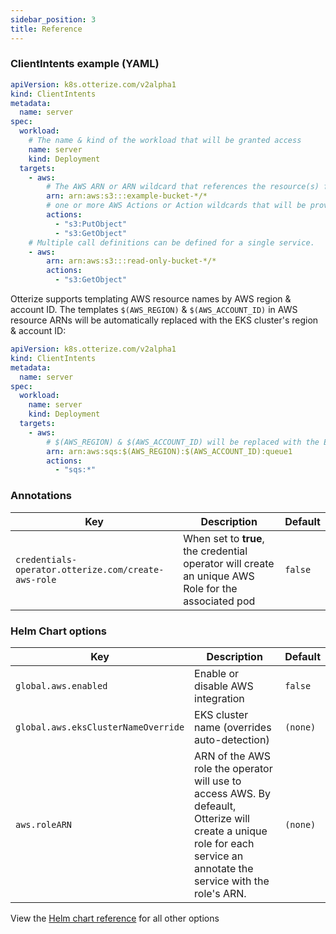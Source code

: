 ```yaml
---
sidebar_position: 3
title: Reference
---
```


### ClientIntents example (YAML)


```yaml
apiVersion: k8s.otterize.com/v2alpha1
kind: ClientIntents
metadata:
  name: server
spec:
  workload:
    # The name & kind of the workload that will be granted access
    name: server
    kind: Deployment
  targets:
    - aws:
        # The AWS ARN or ARN wildcard that references the resource(s) for the authorization
        arn: arn:aws:s3:::example-bucket-*/*
        # one or more AWS Actions or Action wildcards that will be provided to the specified resources
        actions:
          - "s3:PutObject"
          - "s3:GetObject"
    # Multiple call definitions can be defined for a single service.
    - aws:
        arn: arn:aws:s3:::read-only-bucket-*/*
        actions:
          - "s3:GetObject"
```

Otterize supports templating AWS resource names by AWS region & account ID.
The templates `$(AWS_REGION)` & `$(AWS_ACCOUNT_ID)` in AWS resource ARNs will be automatically replaced with the EKS cluster's region & account ID:

```yaml
apiVersion: k8s.otterize.com/v2alpha1
kind: ClientIntents
metadata:
  name: server
spec:
  workload:
    name: server
    kind: Deployment
  targets:
    - aws:
        # $(AWS_REGION) & $(AWS_ACCOUNT_ID) will be replaced with the EKS cluster's region & account ID
        arn: arn:aws:sqs:$(AWS_REGION):$(AWS_ACCOUNT_ID):queue1
        actions:
          - "sqs:*"
```
### Annotations

| Key                                                        | Description                                                                                                                                                                                  | Default  |
|------------------------------------------------------------|----------------------------------------------------------------------------------------------------------------------------------------------------------------------------------------------|----------|
| `credentials-operator.otterize.com/create-aws-role` | When set to **true**, the credential operator will create an unique AWS Role for the associated pod | `false` |


### Helm Chart options

| Key                                                        | Description                                                                                                                                                                                  | Default  |
|------------------------------------------------------------|----------------------------------------------------------------------------------------------------------------------------------------------------------------------------------------------|----------|
| `global.aws.enabled`                                       | Enable or disable AWS integration                                                                                                                                                            | `false`  |
| `global.aws.eksClusterNameOverride`                        | EKS cluster name (overrides auto-detection)                                                                                                                                                  | `(none)` |
| `aws.roleARN` | ARN of the AWS role the operator will use to access AWS. By defeault, Otterize will create a unique role for each service an annotate the service with the role's ARN. | `(none)` |

View the [Helm chart reference](/reference/otterize-chart) for all other options